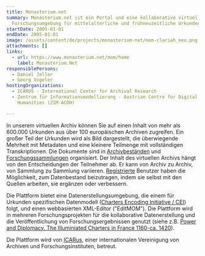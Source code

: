 ```yaml
---
title: Monasterium.net
summary: Monasterium.net ist ein Portal und eine kollaborative virtuelle
  Forschungsumgebung für mittelalterliche und frühneuzeitliche Urkunden.
startDate: 2005-01-01
endDate: 2005-01-01
image: /assets/content/de/projects/monasterium-net/mom-clariah_neu.png
attachments: []
links:
  - url: https://www.monasterium.net/mom/home
    label: Monasterium.Net
responsiblePersons:
  - Daniel Jeller
  - Georg Vogeler
hostingOrganizations:
  - ICARUS - International Center for Archival Research
  - Zentrum für Informationsmodellierung - Austrian Centre for Digital
    Humanities (ZIM-ACDH)

---
```

In unserem virtuellen Archiv können Sie auf einen Inhalt von mehr als 600.000 Urkunden aus über 100 europäischen Archiven zugreifen. Ein großer Teil der Urkunden wird als Bild dargestellt, die überwiegende Mehrheit mit Metadaten und eine kleinere Teilmenge mit vollständigen Transkriptionen.
Die Dokumente sind in [Archivbeständen](https://www.monasterium.net/mom/fonds) und [Forschungssammlungen](https://www.monasterium.net/mom/collections) organisiert. Der Inhalt des virtuellen Archivs hängt von den Entscheidungen der Teilnehmer ab. Er kann von Archiv zu Archiv, von Sammlung zu Sammlung variieren. [Registrierte](http://www.monasterium.net/mom/registration) Benutzer haben die Möglichkeit, zum Datenbestand beizutragen, indem sie selbst mit den Quellen arbeiten, sie ergänzen oder verbessern.

Die Plattform bietet eine Datenerstellungsumgebung, die einem für Urkunden spezifischen Datenmodell ([Charters Encoding Initiative / CEI](http://www.cei.lmu.de/)) folgt, und einen webbasierten XML-Editor ("EditMOM"). Die Plattform wird in mehreren Forschungsprojekten für die kollaborative Datenerstellung und die Veröffentlichung von Forschungsergebnissen genutzt (siehe z.B. [Power and Diplomacy. The Illuminiated Charters in France 1160-ca. 1420](https://digital-humanities.at/en/dha/s-project/power-and-diplomacy-illuminated-charter-france-1160-ca-1420)).

Die Plattform wird von [ICARus](https://www.icar-us.eu/), einer internationalen Vereinigung von Archiven und Forschungsinstituten, betreut.
